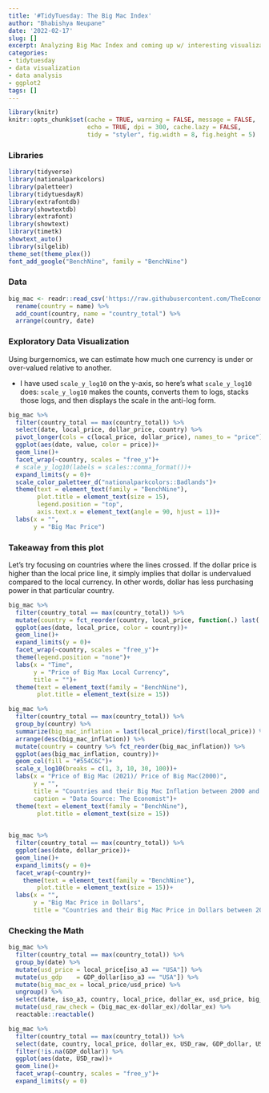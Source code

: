 ```yaml
---
title: '#TidyTuesday: The Big Mac Index'
author: "Bhabishya Neupane"
date: '2022-02-17'
slug: []
excerpt: Analyzing Big Mac Index and coming up w/ interesting visualization
categories:
- tidytuesday
- data visualization
- data analysis
- ggplot2
tags: []
---
```


```r
library(knitr)
knitr::opts_chunk$set(cache = TRUE, warning = FALSE, message = FALSE, 
                      echo = TRUE, dpi = 300, cache.lazy = FALSE,
                      tidy = "styler", fig.width = 8, fig.height = 5)
```

### Libraries

```r
library(tidyverse)
library(nationalparkcolors)
library(paletteer)
library(tidytuesdayR)
library(extrafontdb)
library(showtextdb)
library(extrafont)
library(showtext)
library(timetk)
showtext_auto()
library(silgelib)
theme_set(theme_plex())
font_add_google("BenchNine", family = "BenchNine")
```

### Data

```r
big_mac <- readr::read_csv('https://raw.githubusercontent.com/TheEconomist/big-mac-data/master/output-data/big-mac-full-index.csv') %>% 
  rename(country = name) %>% 
  add_count(country, name = "country_total") %>% 
  arrange(country, date)
```


### Exploratory Data Visualization

Using burgernomics, we can estimate how much one currency is under or over-valued relative to another. 

- I have used `scale_y_log10` on the y-axis, so here's what `scale_y_log10` does:
`scale_y_log10` makes the counts, converts them to logs, stacks those logs, and then displays the scale in the anti-log form. 

```r
big_mac %>% 
  filter(country_total == max(country_total)) %>% 
  select(date, local_price, dollar_price, country) %>% 
  pivot_longer(cols = c(local_price, dollar_price), names_to = "price") %>% 
  ggplot(aes(date, value, color = price))+
  geom_line()+
  facet_wrap(~country, scales = "free_y")+
  # scale_y_log10(labels = scales::comma_format())+
  expand_limits(y = 0)+
  scale_color_paletteer_d("nationalparkcolors::Badlands")+
  theme(text = element_text(family = "BenchNine"),
        plot.title = element_text(size = 15),
        legend.position = "top", 
        axis.text.x = element_text(angle = 90, hjust = 1))+
  labs(x = "", 
       y = "Big Mac Price")
```


### Takeaway from this plot

Let's try focusing on countries where the lines crossed. If the dollar price is higher than the local price line, it simply implies that dollar is undervalued compared to the local currency. In other words, dollar has less purchasing power in that particular country.


```r
big_mac %>% 
  filter(country_total == max(country_total)) %>% 
  mutate(country = fct_reorder(country, local_price, function(.) last(.)/first(.))) %>% 
  ggplot(aes(date, local_price, color = country))+
  geom_line()+
  expand_limits(y = 0)+
  facet_wrap(~country, scales = "free_y")+
  theme(legend.position = "none")+
  labs(x = "Time",
       y = "Price of Big Max Local Currency", 
       title = "")+
  theme(text = element_text(family = "BenchNine"),
        plot.title = element_text(size = 15))

```



```r
big_mac %>% 
  filter(country_total == max(country_total)) %>% 
  group_by(country) %>% 
  summarize(big_mac_inflation = last(local_price)/first(local_price)) %>% 
  arrange(desc(big_mac_inflation)) %>% 
  mutate(country = country %>% fct_reorder(big_mac_inflation)) %>% 
  ggplot(aes(big_mac_inflation, country))+
  geom_col(fill = "#554C6C")+
  scale_x_log10(breaks = c(1, 3, 10, 30, 100))+
  labs(x = "Price of Big Mac (2021)/ Price of Big Mac(2000)", 
       y = "",
       title = "Countries and their Big Mac Inflation between 2000 and 2021",
       caption = "Data Source: The Economist")+
  theme(text = element_text(family = "BenchNine"),
        plot.title = element_text(size = 15))
  
```


```r
big_mac %>% 
  filter(country_total == max(country_total)) %>% 
  ggplot(aes(date, dollar_price))+
  geom_line()+
  expand_limits(y = 0)+
  facet_wrap(~country)+
    theme(text = element_text(family = "BenchNine"),
        plot.title = element_text(size = 15))+
  labs(x = "", 
       y = "Big Mac Price in Dollars", 
       title = "Countries and their Big Mac Price in Dollars between 2000 to 2021")
```


### Checking the Math

```r
big_mac %>% 
  filter(country_total == max(country_total)) %>% 
  group_by(date) %>% 
  mutate(usd_price = local_price[iso_a3 == "USA"]) %>% 
  mutate(us_gdp    = GDP_dollar[iso_a3 == "USA"]) %>% 
  mutate(big_mac_ex = local_price/usd_price) %>% 
  ungroup() %>% 
  select(date, iso_a3, country, local_price, dollar_ex, usd_price, big_mac_ex, USD_raw) %>% 
  mutate(usd_raw_check = (big_mac_ex-dollar_ex)/dollar_ex) %>% 
  reactable::reactable()
```


```r
big_mac %>% 
  filter(country_total == max(country_total)) %>% 
  select(date, country, local_price, dollar_ex, USD_raw, GDP_dollar, USD_adjusted) %>% 
  filter(!is.na(GDP_dollar)) %>% 
  ggplot(aes(date, USD_raw))+
  geom_line()+
  facet_wrap(~country, scales = "free_y")+
  expand_limits(y = 0)
  

```










